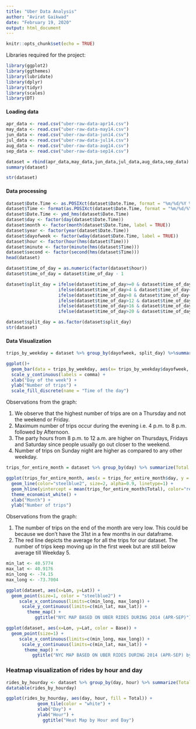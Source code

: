 ---
title: "Uber Data Analysis"
author: "Avirat Gaikwad"
date: "February 19, 2020"
output: html_document
---

```{r setup, include=FALSE}
knitr::opts_chunk$set(echo = TRUE)
```

Libraries required for the project:
```{r, echo = FALSE}
library(ggplot2)
library(ggthemes)
library(lubridate)
library(dplyr)
library(tidyr)
library(scales)
library(DT)
```

#### Loading data
```{r}
apr_data <- read.csv("uber-raw-data-apr14.csv")
may_data <- read.csv("uber-raw-data-may14.csv")
jun_data <- read.csv("uber-raw-data-jun14.csv")
jul_data <- read.csv("uber-raw-data-jul14.csv")
aug_data <- read.csv("uber-raw-data-aug14.csv")
sep_data <- read.csv("uber-raw-data-sep14.csv")

dataset = rbind(apr_data,may_data,jun_data,jul_data,aug_data,sep_data)
summary(dataset)
```

```{r}
str(dataset)
```

#### Data processing
```{r}
dataset$Date.Time <- as.POSIXct(dataset$Date.Time, format = "%m/%d/%Y %H:%M:%S")
dataset$Time <- format(as.POSIXct(dataset$Date.Time, format = "%m/%d/%Y %H:%M:%S"), format="%H:%M:%S")
dataset$Date.Time <- ymd_hms(dataset$Date.Time)
dataset$day <- factor(day(dataset$Date.Time))
dataset$month <- factor(month(dataset$Date.Time, label = TRUE))
dataset$year <- factor(year(dataset$Date.Time))
dataset$dayofweek <- factor(wday(dataset$Date.Time, label = TRUE))
dataset$hour <- factor(hour(hms(dataset$Time)))
dataset$minute <- factor(minute(hms(dataset$Time)))
dataset$second <- factor(second(hms(dataset$Time)))
head(dataset)
```


```{r}
dataset$time_of_day = as.numeric(factor(dataset$hour))
dataset$time_of_day = dataset$time_of_day - 1

dataset$split_day = ifelse(dataset$time_of_day>=0 & dataset$time_of_day<=4,"Night",
                    ifelse(dataset$time_of_day>4 & dataset$time_of_day<=8,"Early Morning",
                    ifelse(dataset$time_of_day>8 & dataset$time_of_day<=12,"Morning",
                    ifelse(dataset$time_of_day>12 & dataset$time_of_day<=16,"Afternoon",
                    ifelse(dataset$time_of_day>16 & dataset$time_of_day<=20,"Evening",
                    ifelse(dataset$time_of_day>20 & dataset$time_of_day<=24,"Party Hours", "None"))))))

dataset$split_day = as.factor(dataset$split_day)
str(dataset)
```

#### Data Visualization
```{r}
trips_by_weekday = dataset %>% group_by(dayofweek, split_day) %>%summarize(Total = n())

ggplot()+
  geom_bar(data = trips_by_weekday, aes(x= trips_by_weekday$dayofweek, y =trips_by_weekday$Total, fill = split_day), stat = "identity") +
  scale_y_continuous(labels = comma) +
  xlab("Day of the week") +
  ylab("Number of trips") + 
  scale_fill_discrete(name = "Time of the day")
```

Observations from the graph: 

1. We observe that the highest number of trips are on a Thursday and not the weekend or Friday.
2. Maximum number of trips occur during the evening i.e. 4 p.m. to 8 p.m. followed by Afternoon.
3. The party hours from 8 p.m. to 12 a.m. are higher on Thursdays, Fridays and Saturday since people usually go out closer to the weekend.
4. Number of trips on Sunday night are higher as compared to any other weekday.

```{r}
trips_for_entire_month = dataset %>% group_by(day) %>% summarize(Total = n())  

ggplot(trips_for_entire_month, aes(x = trips_for_entire_month$day, y = trips_for_entire_month$Total, group = 1)) +
  geom_line(color="steelblue2", size=2, alpha=0.9, linetype=1) +
  geom_hline(yintercept = mean(trips_for_entire_month$Total), color="red") +
  theme_economist_white() +
  xlab("Month") +
  ylab("Number of trips")
```


Observations from the graph:

1. The number of trips on the end of the month are very low. This could be because we don't have the 31st in a few months in our dataframe.
2. The red line depicts the average for all the trips for our dataset. The number of trips keep moving up in the first week but are still below average till Weekday 5.

```{r}
min_lat <- 40.5774
max_lat <- 40.9176
min_long <- -74.15
max_long <- -73.7004

ggplot(dataset, aes(x=Lon, y=Lat)) +
  geom_point(size=1, color = "steelblue2") +
     scale_x_continuous(limits=c(min_long, max_long)) +
      scale_y_continuous(limits=c(min_lat, max_lat)) +
        theme_map() +
           ggtitle("NYC MAP BASED ON UBER RIDES DURING 2014 (APR-SEP)")
```

```{r}
ggplot(dataset, aes(x=Lon, y=Lat, color = Base)) +
  geom_point(size=1) +
     scale_x_continuous(limits=c(min_long, max_long)) +
      scale_y_continuous(limits=c(min_lat, max_lat)) +
       theme_map() +
          ggtitle("NYC MAP BASED ON UBER RIDES DURING 2014 (APR-SEP) by BASE")
```

### Heatmap visualization of rides by hour and day
```{r}
rides_by_hourday <- dataset %>% group_by(day, hour) %>% summarize(Total = n())
datatable(rides_by_hourday)
```

```{r}
ggplot(rides_by_hourday, aes(day, hour, fill = Total)) +
            geom_tile(color = "white") +
            xlab("Day") +
            ylab("Hour") +
              ggtitle("Heat Map by Hour and Day")
```

